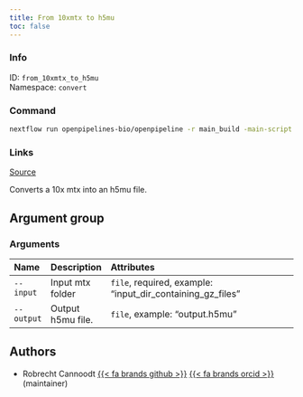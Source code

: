 ```yaml
---
title: From 10xmtx to h5mu
toc: false
---
```


::: {.column-margin}

### Info

ID: `from_10xmtx_to_h5mu`  
Namespace: `convert`

### Command

```bash
nextflow run openpipelines-bio/openpipeline -r main_build -main-script target/nextflow/convert/from_10xmtx_to_h5mu/main.nf --help
```

### Links
[Source](https://github.com/openpipelines-bio/openpipeline/blob/main/src/convert/from_10xmtx_to_h5mu){.btn-action .btn-sm .btn-info .btn role="button"}
:::

Converts a 10x mtx into an h5mu file.


## Argument group

### Arguments



|Name       |Description       |Attributes                                                 |
|:----------|:-----------------|:----------------------------------------------------------|
|`--input`  |Input mtx folder  |`file`, required, example: "input_dir_containing_gz_files" |
|`--output` |Output h5mu file. |`file`, example: "output.h5mu"                             |

## Authors

 * Robrecht Cannoodt [{{< fa brands github >}}](https://github.com/rcannood) [{{< fa brands orcid >}}](https://orcid.org/0000-0003-3641-729X) (maintainer)

